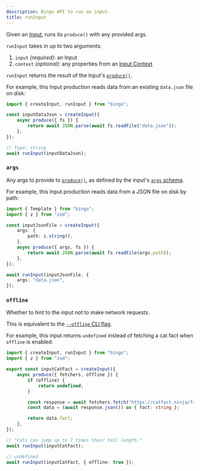```yaml
---
description: Bingo API to run an input.
title: runInput
---
```


Given an [Input](/build/details/inputs), runs its `produce()` with any provided args.

`runInput` takes in up to two arguments:

1. `input` _(required)_: an Input
2. `context` _(optional)_: any properties from an [Input Context](/build/details/contexts#input-contexts)

`runInput` returns the result of the Input's [`produce()`](/build/apis/create-input#produce).

For example, this Input production reads data from an existing `data.json` file on disk:

```ts
import { createInput, runInput } from "bingo";

const inputDataJson = createInput({
	async produce({ fs }) {
		return await JSON.parse(await fs.readFile("data.json"));
	},
});

// Type: string
await runInput(inputDataJson);
```

### `args`

Any args to provide to [`produce()`](/build/apis/create-input#produce), as defined by the input's [`args` schema](/build/apis/create-input#args).

For example, this Input production reads data from a JSON file on disk by path:

```ts
import { Template } from "bingo";
import { z } from "zod";

const inputJsonFile = createInput({
	args: {
		path: z.string(),
	},
	async produce({ args, fs }) {
		return await JSON.parse(await fs.readFile(args.path));
	},
});

await runInput(inputJsonFile, {
	args: "data.json",
});
```

### `offline`

Whether to hint to the input not to make network requests.

This is equivalent to the [`--offline` CLI flag](/cli#--offline).

For example, this input returns `undefined` instead of fetching a cat fact when `offline` is enabled:

```ts
import { createInput, runInput } from "bingo";
import { z } from "zod";

export const inputCatFact = createInput({
	async produce({ fetchers, offline }) {
		if (offline) {
			return undefined;
		}

		const response = await fetchers.fetch("https://catfact.ninja/fact");
		const data = (await response.json()) as { fact: string };

		return data.fact;
	},
});

// "Cats can jump up to 7 times their tail length."
await runInput(inputCatFact);

// undefined
await runInput(inputCatFact, { offline: true });
```
